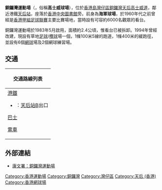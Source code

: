 {{expand|time=2008-9-24}}
{{Infobox Stadium
|地图=香港 | 所在纬度=22.280380 | 所在经度=114.190575 | 地图描述= | 图钉描述=銅鑼灣運動場 | 图钉描述位置=
|stadium_name=銅鑼灣運動場<br>Causeway Bay Sports Ground
|nickname=
|image=[[File:Causeway_Bay_Sportsground_201412.jpg|300px]]
|location=[[香港島|香港島]][[灣仔區|灣仔區]][[銅鑼灣|銅鑼灣]][[高士威道|高士威道]]<br />{{coord|22.280380|114.190575}}
|built=
|opened=1983年5月
|owner=[[香港特區政府|香港特區政府]]
|operator=[[康樂及文化事務署|康樂及文化事務署]]
|surface=[[草地|草地]]
|tenants=
|seating_capacity=72
|dimensions=
}}
'''銅鑼灣運動場'''（{{lang|en|'''Causeway Bay Sports Ground'''}}，俗稱'''高士威球場'''），位於[[香港島|香港島]][[灣仔區|灣仔區]][[銅鑼灣|銅鑼灣]][[天后_(香港)|天后]][[高士威道|高士威道]]，鄰近港鐵[[天后站|天后站]]，座落於[[香港中央圖書館|香港中央圖書館]]旁。前身為'''海軍球場'''，於1960年代之前曾經是[[香港甲組足球聯賽|香港甲組足球聯賽]]主要比賽場地，當時設有可容約6000名觀眾的看台。

銅鑼灣運動場於1983年5月啟用，面積約2.4公頃，惟看台已被拆卸。1994年曾經改建，現設有草地[[足球|足球]]/[[欖球|欖球]]場一個，1條100米5線的跑道，1條400米的緩跑徑，並設有6個[[網球|網球]]場及2個網球練習場。

==交通==
{| class="mw-collapsible mw-collapsed wikitable" style="background:white; margin: 0 auto; width: auto;" 
! 交通路線列表
|-
|
;[[港鐵|港鐵]]
*{{港鐵路線標誌|ISL}}：[[天后站|天后站]]B出口
;[[香港巴士|巴士]]
{{港島巴士簡單列表|2A|2X|8|8H|8P|8X|10|15B|19|38|42|42C|63|65|77}}
{{過海隧道巴士簡單列表|112|116|601|603A|619|619X|673|678|680|680A|680B|690|948|968}}
;[[電車|電車]]
|}

==外部連結==
*[https://web.archive.org/web/20091224155126/http://www.lcsd.gov.hk/lsb/b5/facilities.php?ftid=38&did=15 康文署：銅鑼灣運動場]

{{香港運動場}}

[[Category:香港運動場|Category:香港運動場]]
[[Category:銅鑼灣|Category:銅鑼灣]]
[[Category:灣仔區|Category:灣仔區]]
[[Category:天后_(香港)|Category:天后 (香港)]]
[[Category:香港網球場|Category:香港網球場]]